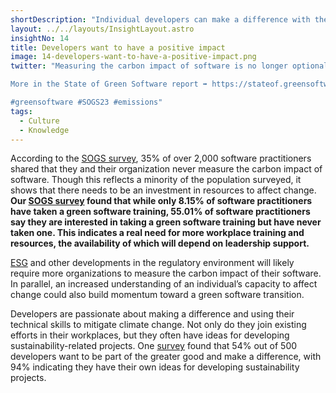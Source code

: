 ```yaml
---
shortDescription: "Individual developers can make a difference with the proper training and incentives."
layout: ../../layouts/InsightLayout.astro
insightNo: 14
title: Developers want to have a positive impact
image: 14-developers-want-to-have-a-positive-impact.png
twitter: "Measuring the carbon impact of software is no longer optional. ESG and other regulatory developments make it clear that we need to act now.   

More in the State of Green Software report ➡️ https://stateof.greensoftware.foundation

#greensoftware #SOGS23 #emissions"
tags:
  - Culture
  - Knowledge
---
```


According to the [SOGS survey](../survey), 35% of over 2,000 software practitioners shared that they and their organization never measure the carbon impact of software. Though this reflects a minority of the population surveyed, it shows that there needs to be an investment in resources to affect change. **Our [SOGS survey](../survey) found that while only 8.15% of software practitioners have taken a green software training, 55.01% of software practitioners say they are interested in taking a green software training but have never taken one. This indicates a real need for more workplace training and resources, the availability of which will depend on leadership support.**

[ESG](https://hbr.org/2022/12/2022-a-tumultuous-year-in-esg-and-sustainability) and other developments in the regulatory environment will likely require more organizations to measure the carbon impact of their software. In parallel, an increased understanding of an individual’s capacity to affect change could also build momentum toward a green software transition.

Developers are passionate about making a difference and using their technical skills to mitigate climate change. Not only do they join existing efforts in their workplaces, but they often have ideas for developing sustainability-related projects. One [survey](https://www.computerweekly.com/blog/Green-Tech/The-rise-of-the-green-software-developer) found that 54% out of 500 developers want to be part of the greater good and make a difference, with 94% indicating they have their own ideas for developing sustainability projects.